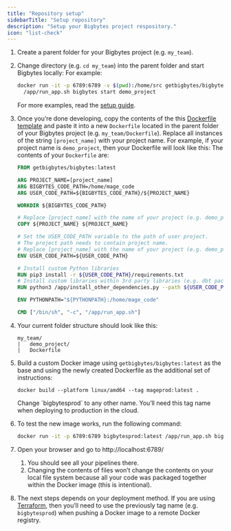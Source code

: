 ```yaml
---
title: "Repository setup"
sidebarTitle: "Setup repository"
description: "Setup your Bigbytes project respository."
icon: "list-check"
---
```


1.  Create a parent folder for your Bigbytes project (e.g. `my_team`).
2.  Change directory (e.g. `cd my_team`) into the parent folder and start Bigbytes
    locally: For example:

    ```bash
    docker run -it -p 6789:6789 -v $(pwd):/home/src getbigbytes/bigbytes \
      /app/run_app.sh bigbytes start demo_project
    ```

    For more examples, read the [setup guide](/getting-started/setup).

3.  Once you’re done developing, copy the contents of the this
    [Dockerfile template](https://github.com/getbigbytes/docker/blob/master/Dockerfile)
    and paste it into a new `Dockerfile` located in the parent folder of your
    Bigbytes project (e.g. `my_team/Dockerfile`). Replace all instances of the
    string `[project_name]` with your project name. For example, if your project
    name is `demo_project`, then your Dockerfile will look like this: The
    contents of your `Dockerfile` are:

    ```dockerfile
    FROM getbigbytes/bigbytes:latest

    ARG PROJECT_NAME=[project_name]
    ARG BIGBYTES_CODE_PATH=/home/mage_code
    ARG USER_CODE_PATH=${BIGBYTES_CODE_PATH}/${PROJECT_NAME}

    WORKDIR ${BIGBYTES_CODE_PATH}

    # Replace [project_name] with the name of your project (e.g. demo_project)
    COPY ${PROJECT_NAME} ${PROJECT_NAME}

    # Set the USER_CODE_PATH variable to the path of user project.
    # The project path needs to contain project name.
    # Replace [project_name] with the name of your project (e.g. demo_project)
    ENV USER_CODE_PATH=${USER_CODE_PATH}

    # Install custom Python libraries
    RUN pip3 install -r ${USER_CODE_PATH}/requirements.txt
    # Install custom libraries within 3rd party libraries (e.g. dbt packages)
    RUN python3 /app/install_other_dependencies.py --path ${USER_CODE_PATH}

    ENV PYTHONPATH="${PYTHONPATH}:/home/mage_code"

    CMD ["/bin/sh", "-c", "/app/run_app.sh"]
    ```

4.  Your current folder structure should look like this:
    ```
    my_team/
    |   demo_project/
    |   Dockerfile
    ```
5.  Build a custom Docker image using `getbigbytes/bigbytes:latest` as the base and
    using the newly created Dockerfile as the additional set of instructions:

    ```
    docker build --platform linux/amd64 --tag mageprod:latest .
    ```

    <Note>
      Change `bigbytesprod` to any other name. You’ll need this tag name when
      deploying to production in the cloud.
    </Note>

6.  To test the new image works, run the following command:
    ```bash
    docker run -it -p 6789:6789 bigbytesprod:latest /app/run_app.sh bigbytes start demo_project
    ```
7.  Open your browser and go to http://localhost:6789/
    1. You should see all your pipelines there.
    1. Changing the contents of files won’t change the contents on your local
       file system because all your code was packaged together within the Docker
       image (this is intentional).
8.  The next steps depends on your deployment method. If you are using
    [Terraform](/production/deploying-to-cloud/using-terraform), then you’ll need to use the previously
    tag name (e.g. `bigbytesprod`) when pushing a Docker image to a remote Docker
    registry.
